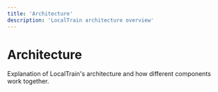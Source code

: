 ```yaml
---
title: 'Architecture'
description: 'LocalTrain architecture overview'
---
```


# Architecture

Explanation of LocalTrain's architecture and how different components work together.
